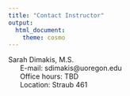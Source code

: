 ```yaml
---
title: "Contact Instructor"
output:
  html_document:
    theme: cosmo
---
```



Sarah Dimakis, M.S.<br>
&nbsp;&nbsp;&nbsp;&nbsp;&nbsp; E-mail: sdimakis@uoregon.edu <br>
&nbsp;&nbsp;&nbsp;&nbsp;&nbsp; Office hours: TBD <br>
&nbsp;&nbsp;&nbsp;&nbsp;&nbsp; Location: Straub 461 
